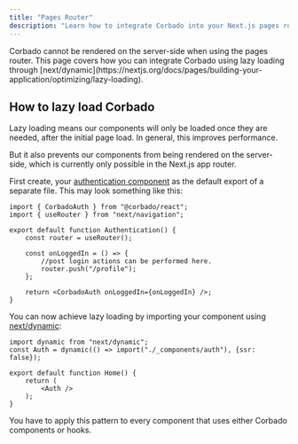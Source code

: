 ```yaml
---
title: "Pages Router"
description: "Learn how to integrate Corbado into your Next.js pages router application."
---
```


<Note>
    Corbado cannot be rendered on the server-side when using the pages router.
    This page covers how you can integrate Corbado using lazy loading through
    [next/dynamic](https://nextjs.org/docs/pages/building-your-application/optimizing/lazy-loading).
</Note>

## How to lazy load Corbado

Lazy loading means our components will only be loaded once they are needed,
after the initial page load. In general, this improves performance.

But it also prevents our components from being rendered on the server-side, which is
currently only possible in the Next.js app router.

First create, your [authentication component](/fullstack-integration/next-js/authentication-ui)
as the default export of a separate file.
This may look something like this:

```tsx
import { CorbadoAuth } from "@corbado/react";
import { useRouter } from "next/navigation";

export default function Authentication() {
    const router = useRouter();

    const onLoggedIn = () => {
        //post login actions can be performed here.
        router.push("/profile");
    };

    return <CorbadoAuth onLoggedIn={onLoggedIn} />;
}
```

You can now achieve lazy loading by importing your component using [next/dynamic](https://nextjs.org/docs/pages/building-your-application/optimizing/lazy-loading):

```tsx
import dynamic from "next/dynamic";
const Auth = dynamic(() => import("./_components/auth"), {ssr: false});

export default function Home() {
    return (
        <Auth />
    );
}

```

<Note>
    You have to apply this pattern to every component that uses either Corbado components or hooks.
</Note>


